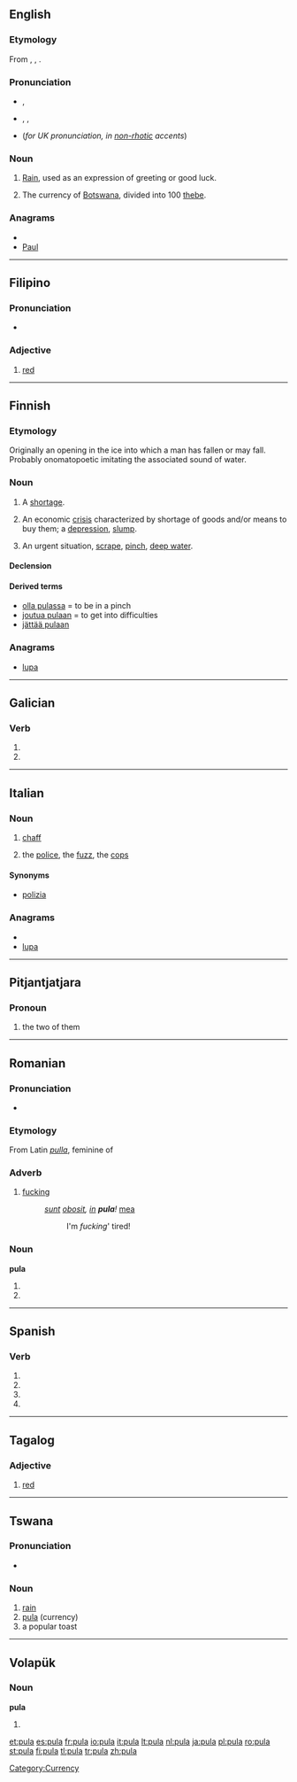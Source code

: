 {{also|Pula|pulă}}
==English==

===Etymology===
From {{etyl|tn}} {{term|pula|lang=tn}}, {{etyl|nso}} {{term|pula|lang=nso}}, {{etyl|st}} {{term|pula||rain|lang=st}}.

===Pronunciation===
* {{a|UK}} {{IPA|/pʊlə/}}, {{SAMPA|/pUl@/}}
* {{a|US}} {{enPR|po͞olʹä}}, {{IPA|/puːlɑː/}}, {{SAMPA|/pu:lA:/}}
* {{homophones|puller}} (''for UK pronunciation, in [[non-rhotic]] accents'')

===Noun===
{{en-noun|-}}

# {{context|Southern|_|Africa}} [[rain|Rain]], used as an expression of greeting or good luck.
# The currency of [[Botswana]], divided into 100 [[thebe]].

===Anagrams===
* {{alphagram|alpu}}
* [[Paul#English|Paul]]

[[Category:Currency]]

----

==Filipino==

===Pronunciation===
* {{IPA|/puˈlɑː/|lang=fil}}

===Adjective===
{{infl|fil|adjective}}

# [[red]]

----

==Finnish==

===Etymology===
Originally an opening in the ice into which a man has fallen or may fall. Probably onomatopoetic imitating the associated sound of water.

===Noun===
{{infl|fi|noun}}

# A [[shortage]].
# {{context|economy|lang=fi}} An economic [[crisis]] characterized by shortage of goods and/or means to buy them; a [[depression]], [[slump]].
# An urgent situation, [[scrape]], [[pinch]], [[deep water]].

====Declension====
{{fi-decl-koira|pul}}

====Derived terms====
* [[olla pulassa]] = to be in a pinch
* [[joutua pulaan]] = to get into difficulties
* [[jättää pulaan]]

===Anagrams===
* [[lupa#Finnish|lupa]]

----

==Galician==

===Verb===
{{gl-verb-form}}

# {{conjugation of|[[pulir#Galician|pulir]]||1|s|pres|sub}}
# {{conjugation of|[[pulir#Galician|pulir]]||3|s|pres|sub}}

----

==Italian==

===Noun===
{{it-noun|pul|f|a|e}}

# [[chaff]]
# {{slang|lang=it}} the [[police]], the [[fuzz]], the [[cops]]

====Synonyms====
* [[polizia]]

===Anagrams===
* {{alphagram|alpu}}
* [[lupa#Italian|lupa]]

----

==Pitjantjatjara==

===Pronoun===
{{infl|pjt|pronoun}}

# the two of them

----

==Romanian==

===Pronunciation===
* {{IPA|[ ˈpula ]|lang=ro}}

===Etymology===
From Latin ''[[pulla]]'', feminine of {{term|pullus||lang=la|offspring, child, cub, chick, etc.}}

===Adverb===
{{ro-adv}}

# {{slang|intensifies adjectives|lang=ro}} [[fucking]]
#: ''[[sunt]] [[obosit]], [[in]] '''pula'''!'' [[mea]]
#:: I'm ''fucking''' tired!

===Noun===
'''pula''' {{f}}

# {{ro-form-noun|s|n|pulă}}
# {{ro-form-noun|s|a|pulă}}

----

==Spanish==

===Verb===
{{es-verb-form|pulir}}

# {{es-verb form of|ending=ir|mood=imperative|pers=2|formal=yes|number=singular|[[pulir]]}}
# {{es-verb form of|ending=ir|mood=subjunctive|tense=present|pers=1|number=singular|[[pulir]]}}
# {{es-verb form of|ending=ir|mood=subjunctive|tense=present|pers=2|formal=yes|number=singular|[[pulir]]}}
# {{es-verb form of|ending=ir|mood=subjunctive|tense=present|pers=3|number=singular|[[pulir]]}}

----

==Tagalog==

===Adjective===
{{infl|tl|adjective}}

# [[red]]

----

==Tswana==

===Pronunciation===
* {{IPA|/ˈpu.la/|lang=tn}}

===Noun===
{{infl|tn|noun|plural|dipula|g=9/10}}

# [[rain]]
# [[pula#English|pula]] (currency)
# a popular toast

----

==Volapük==

===Noun===
'''pula'''

# {{genitive of|pul|lang=vo}}

[[et:pula]]
[[es:pula]]
[[fr:pula]]
[[io:pula]]
[[it:pula]]
[[lt:pula]]
[[nl:pula]]
[[ja:pula]]
[[pl:pula]]
[[ro:pula]]
[[st:pula]]
[[fi:pula]]
[[tl:pula]]
[[tr:pula]]
[[zh:pula]]